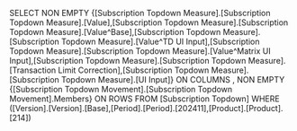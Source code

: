 SELECT NON EMPTY {[Subscription Topdown Measure].[Subscription Topdown Measure].[Value],[Subscription Topdown Measure].[Subscription Topdown Measure].[Value^Base],[Subscription Topdown Measure].[Subscription Topdown Measure].[Value^TD UI Input],[Subscription Topdown Measure].[Subscription Topdown Measure].[Value^Matrix UI Input],[Subscription Topdown Measure].[Subscription Topdown Measure].[Transaction Limit Correction],[Subscription Topdown Measure].[Subscription Topdown Measure].[UI Input]} ON COLUMNS , NON EMPTY {[Subscription Topdown Movement].[Subscription Topdown Movement].Members}  ON ROWS FROM [Subscription Topdown] WHERE ([Version].[Version].[Base],[Period].[Period].[202411],[Product].[Product].[214])